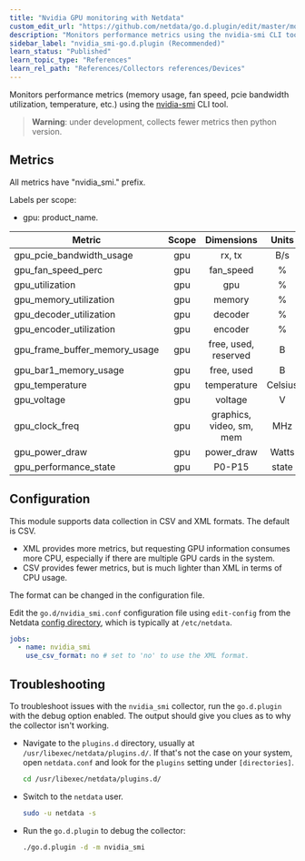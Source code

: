 ```yaml
---
title: "Nvidia GPU monitoring with Netdata"
custom_edit_url: "https://github.com/netdata/go.d.plugin/edit/master/modules/nvidia_smi/README.md"
description: "Monitors performance metrics using the nvidia-smi CLI tool."
sidebar_label: "nvidia_smi-go.d.plugin (Recommended)"
learn_status: "Published"
learn_topic_type: "References"
learn_rel_path: "References/Collectors references/Devices"
---
```



Monitors performance metrics (memory usage, fan speed, pcie bandwidth utilization, temperature, etc.)
using the [nvidia-smi](https://developer.nvidia.com/nvidia-system-management-interface) CLI tool.

> **Warning**: under development, collects fewer metrics then python version.

## Metrics

All metrics have "nvidia_smi." prefix.

Labels per scope:

- gpu: product_name.

| Metric                        | Scope |        Dimensions        |  Units  | XML | CSV |
|-------------------------------|:-----:|:------------------------:|:-------:|:---:|:---:|
| gpu_pcie_bandwidth_usage      |  gpu  |          rx, tx          |   B/s   | yes | no  |
| gpu_fan_speed_perc            |  gpu  |        fan_speed         |    %    | yes | yes |
| gpu_utilization               |  gpu  |           gpu            |    %    | yes | yes |
| gpu_memory_utilization        |  gpu  |          memory          |    %    | yes | yes |
| gpu_decoder_utilization       |  gpu  |         decoder          |    %    | yes | no  |
| gpu_encoder_utilization       |  gpu  |         encoder          |    %    | yes | no  |
| gpu_frame_buffer_memory_usage |  gpu  |   free, used, reserved   |    B    | yes | yes |
| gpu_bar1_memory_usage         |  gpu  |        free, used        |    B    | yes | no  |
| gpu_temperature               |  gpu  |       temperature        | Celsius | yes | yes |
| gpu_voltage                   |  gpu  |         voltage          |    V    | yes | no  |
| gpu_clock_freq                |  gpu  | graphics, video, sm, mem |   MHz   | yes | yes |
| gpu_power_draw                |  gpu  |        power_draw        |  Watts  | yes | yes |
| gpu_performance_state         |  gpu  |          P0-P15          |  state  | yes | yes |

## Configuration

This module supports data collection in CSV and XML formats. The default is CSV.

- XML provides more metrics, but requesting GPU information consumes more CPU, especially if there are multiple GPU
  cards in the system.
- CSV provides fewer metrics, but is much lighter than XML in terms of CPU usage.

The format can be changed in the configuration file.

Edit the `go.d/nvidia_smi.conf` configuration file using `edit-config` from the
Netdata [config directory](https://learn.netdata.cloud/docs/configure/nodes), which is typically at `/etc/netdata`.

```yaml
jobs:
  - name: nvidia_smi
    use_csv_format: no # set to 'no' to use the XML format.
```

## Troubleshooting

To troubleshoot issues with the `nvidia_smi` collector, run the `go.d.plugin` with the debug option enabled. The
output should give you clues as to why the collector isn't working.

- Navigate to the `plugins.d` directory, usually at `/usr/libexec/netdata/plugins.d/`. If that's not the case on
  your system, open `netdata.conf` and look for the `plugins` setting under `[directories]`.

  ```bash
  cd /usr/libexec/netdata/plugins.d/
  ```

- Switch to the `netdata` user.

  ```bash
  sudo -u netdata -s
  ```

- Run the `go.d.plugin` to debug the collector:

  ```bash
  ./go.d.plugin -d -m nvidia_smi
  ```

